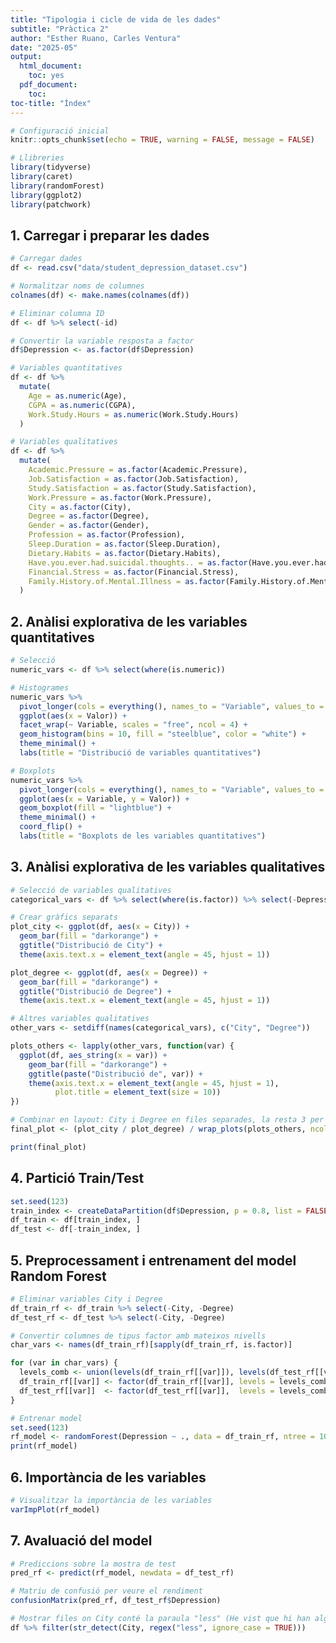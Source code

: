 ```yaml
---
title: "Tipologia i cicle de vida de les dades"
subtitle: "Pràctica 2"
author: "Esther Ruano, Carles Ventura"
date: "2025-05"
output:
  html_document:
    toc: yes
  pdf_document:
    toc: 
toc-title: "Índex"
---
```


```r
# Configuració inicial
knitr::opts_chunk$set(echo = TRUE, warning = FALSE, message = FALSE)

# Llibreries
library(tidyverse)
library(caret)
library(randomForest)
library(ggplot2)
library(patchwork)
```

## 1. Carregar i preparar les dades

```r
# Carregar dades
df <- read.csv("data/student_depression_dataset.csv")

# Normalitzar noms de columnes
colnames(df) <- make.names(colnames(df))

# Eliminar columna ID
df <- df %>% select(-id)

# Convertir la variable resposta a factor
df$Depression <- as.factor(df$Depression)

# Variables quantitatives
df <- df %>%
  mutate(
    Age = as.numeric(Age),
    CGPA = as.numeric(CGPA),
    Work.Study.Hours = as.numeric(Work.Study.Hours)
  )

# Variables qualitatives
df <- df %>%
  mutate(
    Academic.Pressure = as.factor(Academic.Pressure),
    Job.Satisfaction = as.factor(Job.Satisfaction),
    Study.Satisfaction = as.factor(Study.Satisfaction),
    Work.Pressure = as.factor(Work.Pressure),
    City = as.factor(City),
    Degree = as.factor(Degree),
    Gender = as.factor(Gender),
    Profession = as.factor(Profession),
    Sleep.Duration = as.factor(Sleep.Duration),
    Dietary.Habits = as.factor(Dietary.Habits),
    Have.you.ever.had.suicidal.thoughts.. = as.factor(Have.you.ever.had.suicidal.thoughts..),
    Financial.Stress = as.factor(Financial.Stress),
    Family.History.of.Mental.Illness = as.factor(Family.History.of.Mental.Illness)
  )
```

## 2. Anàlisi explorativa de les variables quantitatives

```r
# Selecció
numeric_vars <- df %>% select(where(is.numeric))

# Histogrames
numeric_vars %>%
  pivot_longer(cols = everything(), names_to = "Variable", values_to = "Valor") %>%
  ggplot(aes(x = Valor)) +
  facet_wrap(~ Variable, scales = "free", ncol = 4) +
  geom_histogram(bins = 10, fill = "steelblue", color = "white") +
  theme_minimal() +
  labs(title = "Distribució de variables quantitatives")

# Boxplots
numeric_vars %>%
  pivot_longer(cols = everything(), names_to = "Variable", values_to = "Valor") %>%
  ggplot(aes(x = Variable, y = Valor)) +
  geom_boxplot(fill = "lightblue") +
  theme_minimal() +
  coord_flip() +
  labs(title = "Boxplots de les variables quantitatives")

```

## 3. Anàlisi explorativa de les variables qualitatives

```r
# Selecció de variables qualitatives
categorical_vars <- df %>% select(where(is.factor)) %>% select(-Depression)

# Crear gràfics separats
plot_city <- ggplot(df, aes(x = City)) +
  geom_bar(fill = "darkorange") +
  ggtitle("Distribució de City") +
  theme(axis.text.x = element_text(angle = 45, hjust = 1))

plot_degree <- ggplot(df, aes(x = Degree)) +
  geom_bar(fill = "darkorange") +
  ggtitle("Distribució de Degree") +
  theme(axis.text.x = element_text(angle = 45, hjust = 1))

# Altres variables qualitatives
other_vars <- setdiff(names(categorical_vars), c("City", "Degree"))

plots_others <- lapply(other_vars, function(var) {
  ggplot(df, aes_string(x = var)) +
    geom_bar(fill = "darkorange") +
    ggtitle(paste("Distribució de", var)) +
    theme(axis.text.x = element_text(angle = 45, hjust = 1),
          plot.title = element_text(size = 10))
})

# Combinar en layout: City i Degree en files separades, la resta 3 per fila
final_plot <- (plot_city / plot_degree) / wrap_plots(plots_others, ncol = 3)

print(final_plot)

```

## 4. Partició Train/Test

```r
set.seed(123)
train_index <- createDataPartition(df$Depression, p = 0.8, list = FALSE)
df_train <- df[train_index, ]
df_test <- df[-train_index, ]

```

## 5. Preprocessament i entrenament del model Random Forest

```r
# Eliminar variables City i Degree
df_train_rf <- df_train %>% select(-City, -Degree)
df_test_rf <- df_test %>% select(-City, -Degree)

# Convertir columnes de tipus factor amb mateixos nivells
char_vars <- names(df_train_rf)[sapply(df_train_rf, is.factor)]

for (var in char_vars) {
  levels_comb <- union(levels(df_train_rf[[var]]), levels(df_test_rf[[var]]))
  df_train_rf[[var]] <- factor(df_train_rf[[var]], levels = levels_comb)
  df_test_rf[[var]]  <- factor(df_test_rf[[var]],  levels = levels_comb)
}

# Entrenar model
set.seed(123)
rf_model <- randomForest(Depression ~ ., data = df_train_rf, ntree = 100, importance = TRUE)
print(rf_model)

```

## 6. Importància de les variables

```r
# Visualitzar la importància de les variables
varImpPlot(rf_model)
```

## 7. Avaluació del model

```r
# Prediccions sobre la mostra de test
pred_rf <- predict(rf_model, newdata = df_test_rf)

# Matriu de confusió per veure el rendiment
confusionMatrix(pred_rf, df_test_rf$Depression)
```


```r
# Mostrar files on City conté la paraula "less" (He vist que hi han alguns errors)
df %>% filter(str_detect(City, regex("less", ignore_case = TRUE)))
```
